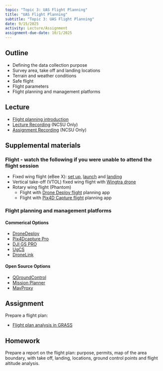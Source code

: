 ```yaml
---
topic: "Topic 3: UAS Flight Planning"
title: "UAS Flight Planning"
subtitle: "Topic 3: UAS Flight Planning"
date: 9/15/2025
activity: Lecture/Assignment
assignment-due-date: 10/1/2025
---
```


## Outline

- Defining the data collection purpose
- Survey area, take off and landing locations
- Terrain and weather conditions
- Safe flight
- Flight parameters
- Flight planning and management platforms

## Lecture

- [Flight planning introduction](lectures/lecture_3a.qmd)
- [Lecture Recording]({{< var recordings.topic3.lecture3 >}}) (NCSU Only)
- [Assignment Recording]({{< var recordings.topic3.assignment3 >}}) (NCSU Only)
<!-- - Recording of the Intro to flight planning in eMotion software -->

## Supplemental materials

### Flight - watch the following if you were unable to attend the flight session

- Fixed wing flight (eBee X): [set up](https://youtu.be/jBgrxB6-pj4), [launch](https://youtu.be/BlsHC1kSrE4) and [landing](https://youtu.be/_9o2zZMSXOw)
- Vertical take-off (VTOL) fixed wing flight with [Wingtra drone](https://youtu.be/ra1sMJzibjY)
- Rotary wing flight (Phantom)
    - Flight with [Drone Deploy flight](https://youtu.be/1OnZPV1HeQs) planning app
    - Flight with [Pix4D Capture flight](https://youtu.be/nV_7d6YdYTc) planning app

### Flight planning and management platforms

#### Commerical Options
  - [DroneDeploy](https://www.dronedeploy.com/)
  - [Pix4Dcapture Pro](https://www.pix4d.com/product/pix4dcapture/)
  - [DJI GS PRO](https://www.dji.com/ground-station-pro)
  - [UgCS](https://www.sphengineering.com/flight-planning/ugcs)
  - [DroneLink](https://www.dronelink.com/)

#### Open Source Options

  - [QGroundControl](http://qgroundcontrol.com/)
  - [Mission Planner](https://ardupilot.org/planner/index.html)
  - [MavProxy](https://ardupilot.org/mavproxy/docs/getting_started/index.html)

## Assignment

Prepare a flight plan:

<!-- - [Flight planning in eMotion 3 software]() -->
- [Flight plan analysis in GRASS](assignments/assignment_1a_grass.qmd)

## Homework

Prepare a report on the flight plan: purpose, permits, map of the area boundary, with take off, landing, locations, ground control points and flight altitude analysis.
